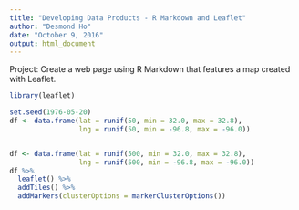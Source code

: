 ```yaml
---
title: "Developing Data Products - R Markdown and Leaflet"
author: "Desmond Ho"
date: "October 9, 2016"
output: html_document
---
```


Project: Create a web page using R Markdown that features a map created with Leaflet.


```r
library(leaflet)

set.seed(1976-05-20)
df <- data.frame(lat = runif(50, min = 32.0, max = 32.8),
                 lng = runif(50, min = -96.8, max = -96.0))


df <- data.frame(lat = runif(500, min = 32.0, max = 32.8),
                 lng = runif(500, min = -96.8, max = -96.0))
df %>% 
  leaflet() %>%
  addTiles() %>%
  addMarkers(clusterOptions = markerClusterOptions())


```


